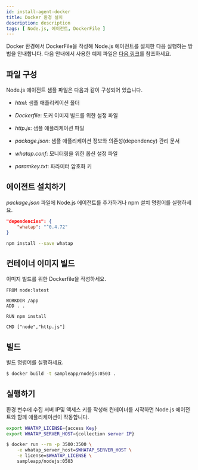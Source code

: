 ```yaml
---
id: install-agent-docker
title: Docker 환경 설치
description: description
tags: [ Node.js, 에이전트, DockerFile ]
---
```


Docker 환경에서 DockerFile을 작성해 Node.js 에이전트를 설치한 다음 실행하는 방법을 안내합니다. 다음 안내에서 사용한 예제 파일은 [다음 링크](https://github.com/whatap/nodejs_sample_application/tree/main/simple_http)를 참조하세요.

## 파일 구성

Node.js 에이전트 샘플 파일은 다음과 같이 구성되어 있습니다.

* *html*: 샘플 애플리케이션 폴더

* *Dockerfile*: 도커 이미지 빌드를 위한 설정 파일

* *http.js*: 샘플 애플리케이션 파일

* *package.json*: 샘플 애플리케이션 정보와 의존성(dependency) 관리 문서

* *whatap.conf*: 모니터링을 위한 옵션 설정 파일

* *paramkey.txt*: 파라미터 암호화 키


## 에이전트 설치하기

*package.json* 파일에 Node.js 에이전트를 추가하거나 npm 설치 명령어를 실행하세요.

```json title='package.json'
"dependencies": {
    "whatap": "^0.4.72"
}
```

```bash
npm install --save whatap
```

## 컨테이너 이미지 빌드

이미지 빌드를 위한 Dockerfile을 작성하세요.

```docker title='Dockerfile'
FROM node:latest

WORKDIR /app
ADD . .

RUN npm install

CMD ["node","http.js"]
```

## 빌드

빌드 명령어를 실행하세요.

```bash
$ docker build -t sampleapp/nodejs:0503 .
```

## 실행하기

환경 변수에 수집 서버 IP및 액세스 키를 작성해 컨테이너를 시작하면 Node.js 에이전트와 함께 애플리케이션이 작동합니다.

```bash
export WHATAP_LICENSE={access Key}
export WHATAP_SERVER_HOST={collection server IP}

$ docker run --rm -p 3500:3500 \
    -e whatap_server_host=$WHATAP_SERVER_HOST \
    -e license=$WHATAP_LICENSE \
    sampleapp/nodejs:0503
```

